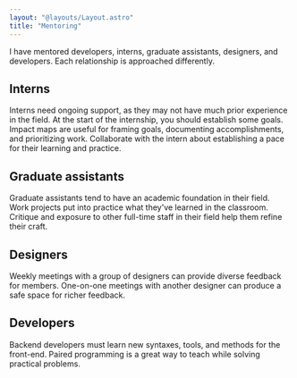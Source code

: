 ```yaml
---
layout: "@layouts/Layout.astro"
title: "Mentoring"
---
```


I have mentored developers, interns, graduate assistants, designers, and developers. Each relationship is approached differently.

## Interns

Interns need ongoing support, as they may not have much prior experience in the field. At the start of the internship, you should establish some goals. Impact maps are useful for framing goals, documenting accomplishments, and prioritizing work. Collaborate with the intern about establishing a pace for their learning and practice.

## Graduate assistants

Graduate assistants tend to have an academic foundation in their field. Work projects put into practice what they've learned in the classroom. Critique and exposure to other full-time staff in their field help them refine their craft.

## Designers

Weekly meetings with a group of designers can provide diverse feedback for members. One-on-one meetings with another designer can produce a safe space for richer feedback.

## Developers

Backend developers must learn new syntaxes, tools, and methods for the front-end. Paired programming is a great way to teach while solving practical problems.
